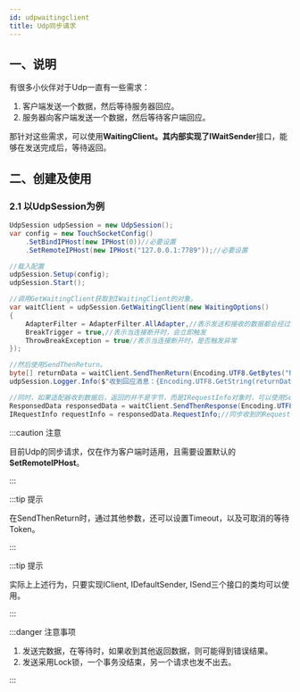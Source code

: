 ```yaml
---
id: udpwaitingclient
title: Udp同步请求
---
```


## 一、说明

有很多小伙伴对于Udp一直有一些需求：

1. 客户端发送一个数据，然后等待服务器回应。
2. 服务器向客户端发送一个数据，然后等待客户端回应。

那针对这些需求，可以使用**WaitingClient。**其内部实现了**IWaitSender**接口，能够在发送完成后，等待返回。

## 二、创建及使用

### 2.1 以UdpSession为例

```csharp
UdpSession udpSession = new UdpSession();
var config = new TouchSocketConfig()
    .SetBindIPHost(new IPHost(0))//必要设置
    .SetRemoteIPHost(new IPHost("127.0.0.1:7789"));//必要设置

//载入配置
udpSession.Setup(config);
udpSession.Start();

//调用GetWaitingClient获取到IWaitingClient的对象。
var waitClient = udpSession.GetWaitingClient(new WaitingOptions()
{
    AdapterFilter = AdapterFilter.AllAdapter,//表示发送和接收的数据都会经过适配器
    BreakTrigger = true,//表示当连接断开时，会立即触发
    ThrowBreakException = true//表示当连接断开时，是否触发异常
});

//然后使用SendThenReturn。
byte[] returnData = waitClient.SendThenReturn(Encoding.UTF8.GetBytes("RRQM"));
udpSession.Logger.Info($"收到回应消息：{Encoding.UTF8.GetString(returnData)}");

//同时，如果适配器收到数据后，返回的并不是字节，而是IRequestInfo对象时，可以使用SendThenResponse.
ResponsedData responsedData = waitClient.SendThenResponse(Encoding.UTF8.GetBytes("RRQM"));
IRequestInfo requestInfo = responsedData.RequestInfo;//同步收到的RequestInfo
```

:::caution 注意

目前Udp的同步请求，仅在作为客户端时适用，且需要设置默认的**SetRemoteIPHost**。

:::  

:::tip 提示

在SendThenReturn时，通过其他参数，还可以设置Timeout，以及可取消的等待Token。

:::  

:::tip 提示

实际上上述行为，只要实现IClient, IDefaultSender, ISend三个接口的类均可以使用。

:::  

:::danger 注意事项

1. 发送完数据，在等待时，如果收到其他返回数据，则可能得到错误结果。
2. 发送采用Lock锁，一个事务没结束，另一个请求也发不出去。

:::